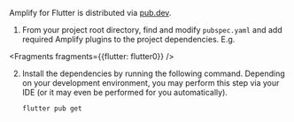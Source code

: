 Amplify for Flutter is distributed via [pub.dev](https://pub.dev/packages/amplify_flutter).

1. From your project root directory, find and modify `pubspec.yaml` and add required Amplify plugins to the project dependencies. E.g.


<Fragments fragments={{flutter: flutter0}} />

2. Install the dependencies by running the following command. Depending on your development environment, you may perform this step via your IDE (or it may even be performed for you automatically).

   ```bash
   flutter pub get
   ```
